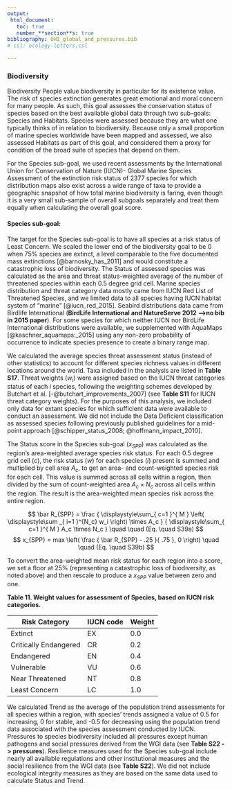 ```yaml
---
output:
 html_document:
   toc: true
   number_**section**s: true
bibliography: OHI_global_and_pressures.bib
# csl: ecology-letters.csl

---
```


### Biodiversity
Biodiversity People value biodiversity in particular for its existence value. The risk of species extinction generates great emotional and moral concern for many people. As such, this goal assesses the conservation status of species based on the best available global data through two sub-goals: Species and Habitats. Species were assessed because they are what one typically thinks of in relation to biodiversity. Because only a small proportion of marine species worldwide have been mapped and assessed, we also assessed Habitats as part of this goal, and considered them a proxy for condition of the broad suite of species that depend on them.

For the Species sub-goal, we used recent assessments by the International Union for Conservation of Nature (IUCN)- Global Marine Species Assessment of the extinction risk status of 2377 species for which distribution maps also exist across a wide range of taxa to provide a geographic snapshot of how total marine biodiversity is faring, even though it is a very small sub-sample of overall subgoals separately and treat them equally when calculating the overall goal score.

#### Species sub-goal:

The target for the Species sub-goal is to have all species at a risk status of Least Concern. We scaled the lower end of the biodiversity goal to be 0 when 75% species are extinct, a level comparable to the five documented mass extinctions [@barnosky_has_2011] and would constitute a catastrophic loss of biodiversity. The Status of assessed species was calculated as the area and threat status-weighted average of the number of threatened species within each 0.5 degree grid cell. Marine species distribution and threat category data mostly came from IUCN Red List of Threatened Species, and we limited data to all species having IUCN habitat system of "marine" [@iucn_red_2015]. Seabird distributions data came from Birdlife International (**BirdLife International and NatureServe 2012 -->no bib in 2015 paper**). For some species for which neither IUCN nor BirdLife International distributions were available, we supplemented with AquaMaps [@kaschner_aquamaps:_2015] using any non-zero probability of occurrence to indicate species presence to create a binary range map.

We calculated the average species threat assessment status (instead of other statistics) to account for different species richness values in different locations around the world. Taxa included in the analysis are listed in **Table S17**. Threat weights ($w_{i}$) were assigned based on the IUCN threat categories status of each $i$ species, following the weighting schemes developed by Butchart et al. [-@butchart_improvements_2007] (see **Table S11** for IUCN threat category weights). For the purposes of this analysis, we included only data for extant species for which sufficient data were available to conduct an assessment. We did not include the Data Deficient classification as assessed species following previously published guidelines for a mid-point approach [@schipper_status_2008; @hoffmann_impact_2010].

The Status score in the Species sub-goal ($x_{SPP}$) was calculated as the region’s area-weighted average species risk status. For each 0.5 degree grid cell ($c$), the risk status ($w$) for each species ($i$) present is summed and multiplied by cell area $A_c$, to get an area- and count-weighted species risk for each cell.  This value is summed across all cells within a region, then divided by the sum of count-weighted area $A_c \times N_c$ across all cells within the region.  The result is the area-weighted mean species risk across the entire region.

$$
\bar R_{SPP} = \frac { \displaystyle\sum_{ c=1 }^{ M } \left( \displaystyle\sum _{ i=1 }^{N_c} w_i \right) \times A_c } 
                { \displaystyle\sum_{ c=1 }^{ M } A_c \times N_c }
\quad \quad (Eq. \quad S39a)
$$
$$
x_{SPP} = max \left( \frac { \bar R_{SPP} - .25 }{ .75 }, 0 \right)
\quad \quad (Eq. \quad S39b)
$$

To convert the area-weighted mean risk status for each region into a score, we set a floor at 25% (representing a catastrophic loss of biodiversity, as noted above) and then rescale to produce a $x_{SPP}$ value between zero and one.

**Table 11. Weight values for assessment of Species, based on IUCN risk categories.**

| Risk Category   | IUCN code | Weight|
|-----------------|-----------|-------|
| Extinct         |     EX    |  0.0  |
| Critically Endangered | CR  |  0.2  |
| Endangered      |     EN    |  0.4  |
| Vulnerable      |     VU    |  0.6  |
| Near Threatened |     NT    |  0.8  |
| Least Concern   |     LC    |  1.0  |

We calculated Trend as the average of the population trend assessments for all species within a region, with species’ trends assigned a value of 0.5 for increasing, 0 for stable, and -0.5 for decreasing using the population trend data associated with the species assessment conducted by IUCN. Pressures to species biodiversity included all pressures except human pathogens and social pressures derived from the WGI data (see **Table S22 -> pressures**). Resilience measures used for the Species sub-goal include nearly all available regulations and other institutional measures and the social resilience from the WGI data (see **Table S22**). We did not include ecological integrity measures as they are based on the same data used to calculate Status and Trend.
